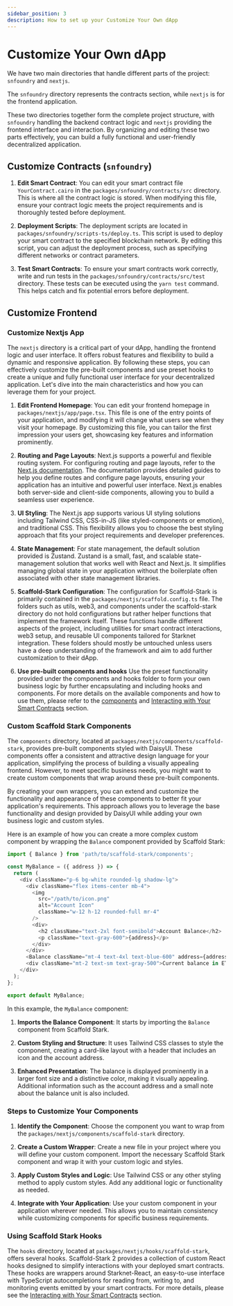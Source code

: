 ```yaml
---
sidebar_position: 3
description: How to set up your Customize Your Own dApp
---
```


# Customize Your Own dApp

We have two main directories that handle different parts of the project: `snfoundry` and `nextjs`. 

The `snfoundry` directory represents the contracts section, while `nextjs` is for the frontend application.

These two directories together form the complete project structure, with `snfoundry` handling the backend contract logic and `nextjs` providing the frontend interface and interaction. By organizing and editing these two parts effectively, you can build a fully functional and user-friendly decentralized application.


## Customize Contracts (`snfoundry`)

1. **Edit Smart Contract**:
   You can edit your smart contract file `YourContract.cairo` in the `packages/snfoundry/contracts/src` directory. This is where all the contract logic is stored. When modifying this file, ensure your contract logic meets the project requirements and is thoroughly tested before deployment.

2. **Deployment Scripts**:
   The deployment scripts are located in `packages/snfoundry/scripts-ts/deploy.ts`. This script is used to deploy your smart contract to the specified blockchain network. By editing this script, you can adjust the deployment process, such as specifying different networks or contract parameters.

3. **Test Smart Contracts**:
   To ensure your smart contracts work correctly, write and run tests in the `packages/snfoundry/contracts/src/test` directory. These tests can be executed using the `yarn test` command. This helps catch and fix potential errors before deployment.

## Customize Frontend

### Customize Nextjs App

The `nextjs` directory is a critical part of your dApp, handling the frontend logic and user interface. It offers robust features and flexibility to build a dynamic and responsive application. 
By following these steps, you can effectively customize the pre-built components and use preset hooks to create a unique and fully functional user interface for your decentralized application.
Let's dive into the main characteristics and how you can leverage them for your project.

1. **Edit Frontend Homepage**:
   You can edit your frontend homepage in `packages/nextjs/app/page.tsx`.
   This file is one of the entry points of your application, and modifying it will change what users see when they visit your homepage.
   By customizing this file, you can tailor the first impression your users get, showcasing key features and information prominently.

2. **Routing and Page Layouts**:
   Next.js supports a powerful and flexible routing system. For configuring routing and page layouts, refer to the [Next.js documentation](https://nextjs.org/docs/app/building-your-application/routing).
   The documentation provides detailed guides to help you define routes and configure page layouts, ensuring your application has an intuitive and powerful user interface. Next.js enables both server-side and client-side components, allowing you to build a seamless user experience.

3. **UI Styling**:
   The Next.js app supports various UI styling solutions including Tailwind CSS, CSS-in-JS (like styled-components or emotion), and traditional CSS. This flexibility allows you to choose the best styling approach that fits your project requirements and developer preferences.

4. **State Management**:
   For state management, the default solution provided is Zustand. Zustand is a small, fast, and scalable state-management solution that works well with React and Next.js. It simplifies managing global state in your application without the boilerplate often associated with other state management libraries.

5. **Scaffold-Stark Configuration**:
   The configuration for Scaffold-Stark is primarily contained in the `packages/nextjs/scaffold.config.ts` file.
   The folders such as utils, web3, and components under the scaffold-stark directory do not hold configurations but rather helper functions that implement the framework itself. These functions handle different aspects of the project, including utilities for smart contract interactions, web3 setup, and reusable UI components tailored for Starknet integration.
   These folders should mostly be untouched unless users have a deep understanding of the framework and aim to add further customization to their dApp.

6. **Use pre-built components and hooks**
   Use the preset functionality provided under the components and hooks folder to form your own business logic by further encapsulating and including hooks and components.
   For more details on the available components and how to use them, please refer to the [components](../components) and [Interacting with Your Smart Contracts](../hooks) section.

### Custom Scaffold Stark Components

The `components` directory, located at `packages/nextjs/components/scaffold-stark`, provides pre-built components styled with DaisyUI. These components offer a consistent and attractive design language for your application, simplifying the process of building a visually appealing frontend. However, to meet specific business needs, you might want to create custom components that wrap around these pre-built components.

By creating your own wrappers, you can extend and customize the functionality and appearance of these components to better fit your application's requirements. This approach allows you to leverage the base functionality and design provided by DaisyUI while adding your own business logic and custom styles.

Here is an example of how you can create a more complex custom component by wrapping the `Balance` component provided by Scaffold Stark:

```js
import { Balance } from 'path/to/scaffold-stark/components';

const MyBalance = ({ address }) => {
  return (
    <div className="p-6 bg-white rounded-lg shadow-lg">
      <div className="flex items-center mb-4">
        <img
          src="/path/to/icon.png"
          alt="Account Icon"
          className="w-12 h-12 rounded-full mr-4"
        />
        <div>
          <h2 className="text-2xl font-semibold">Account Balance</h2>
          <p className="text-gray-600">{address}</p>
        </div>
      </div>
      <Balance className="mt-4 text-4xl text-blue-600" address={address} />
      <div className="mt-2 text-sm text-gray-500">Current balance in ETH</div>
    </div>
  );
};

export default MyBalance;
```

In this example, the `MyBalance` component:

1. **Imports the Balance Component**: It starts by importing the `Balance` component from Scaffold Stark.

2. **Custom Styling and Structure**: It uses Tailwind CSS classes to style the component, creating a card-like layout with a header that includes an icon and the account address.

3. **Enhanced Presentation**: The balance is displayed prominently in a larger font size and a distinctive color, making it visually appealing. Additional information such as the account address and a small note about the balance unit is also included.

### Steps to Customize Your Components

1. **Identify the Component**:
   Choose the component you want to wrap from the `packages/nextjs/components/scaffold-stark` directory.

2. **Create a Custom Wrapper**:
   Create a new file in your project where you will define your custom component. Import the necessary Scaffold Stark component and wrap it with your custom logic and styles.

3. **Apply Custom Styles and Logic**:
   Use Tailwind CSS or any other styling method to apply custom styles. Add any additional logic or functionality as needed.

4. **Integrate with Your Application**:
   Use your custom component in your application wherever needed. This allows you to maintain consistency while customizing components for specific business requirements.


### Using Scaffold Stark Hooks

The `hooks` directory, located at `packages/nextjs/hooks/scaffold-stark`, offers several hooks.
Scaffold-Stark 2 provides a collection of custom React hooks designed to simplify interactions with your deployed smart contracts.
These hooks are wrappers around Starknet-React, an easy-to-use interface with TypeScript autocompletions for reading from, writing to, and monitoring events emitted by your smart contracts.
For more details, please see the [Interacting with Your Smart Contracts](../hooks) section.
